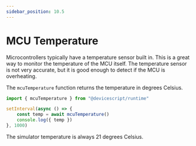 ```yaml
---
sidebar_position: 10.5
---
```


# MCU Temperature

Microcontrollers typically have a temperature sensor built in. This is a great way to monitor the temperature of the MCU itself.
The temperature sensor is not very accurate, but it is good enough to detect if the MCU is overheating.

The `mcuTemperature` function returns the temperature in degrees Celsius.

```ts
import { mcuTemperature } from "@devicescript/runtime"

setInterval(async () => {
    const temp = await mcuTemperature()
    console.log({ temp })
}, 1000)
```

The simulator temperature is always 21 degrees Celsius.